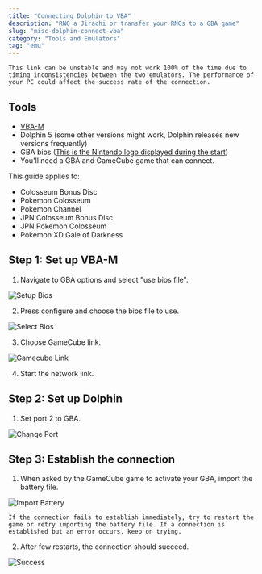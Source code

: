 ```yaml
---
title: "Connecting Dolphin to VBA"
description: "RNG a Jirachi or transfer your RNGs to a GBA game"
slug: "misc-dolphin-connect-vba"
category: "Tools and Emulators"
tag: "emu"
---
```


```
This link can be unstable and may not work 100% of the time due to timing inconsistencies between the two emulators. The performance of your PC could affect the success rate of the connection.
```

## Tools

- [VBA-M](https://sourceforge.net/projects/vbam/)
- Dolphin 5 (some other versions might work, Dolphin releases new versions frequently)
- GBA bios ([This is the Nintendo logo displayed during the start](http://imgur.com/byn7Kfb))
- You'll need a GBA and GameCube game that can connect.

This guide applies to:

- Colosseum Bonus Disc
- Pokemon Colosseum
- Pokemon Channel
- JPN Colosseum Bonus Disc
- JPN Pokemon Colosseum
- Pokemon XD Gale of Darkness

## Step 1: Set up VBA-M

1. Navigate to GBA options and select "use bios file".

![Setup Bios](/images/Tools-and-Emulators/VBA-to-Dolphin/Setup.png)

2. Press configure and choose the bios file to use.

![Select Bios](/images/Tools-and-Emulators/VBA-to-Dolphin/Setup-2.png)

3. Choose GameCube link.

![Gamecube Link](/images/Tools-and-Emulators/VBA-to-Dolphin/Gamecube-Link.png)

4. Start the network link.

## Step 2: Set up Dolphin

1. Set port 2 to GBA.

![Change Port](/images/Tools-and-Emulators/VBA-to-Dolphin/Change-Port.png)

## Step 3: Establish the connection

1. When asked by the GameCube game to activate your GBA, import the battery file.

![Import Battery](/images/Tools-and-Emulators/VBA-to-Dolphin/Import.png)

```
If the connection fails to establish immediately, try to restart the game or retry importing the battery file. If a connection is established but an error occurs, keep on trying.
```

2. After few restarts, the connection should succeed.

![Success](/images/Tools-and-Emulators/VBA-to-Dolphin/Success.png)
